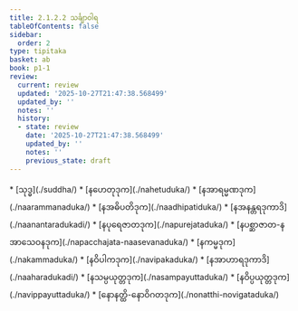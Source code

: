```yaml
---
title: 2.1.2.2 သင်္ချာဝါရ
tableOfContents: false
sidebar:
  order: 2
type: tipitaka
basket: ab
book: p1-1
review:
  current: review
  updated: '2025-10-27T21:47:38.568499'
  updated_by: ''
  notes: ''
  history:
  - state: review
    date: '2025-10-27T21:47:38.568499'
    updated_by: ''
    notes: ''
    previous_state: draft
---
```



<ReviewStatus review={frontmatter.review} showDetails={true} />

<HypothesisAnnotation frontmatter={frontmatter} />

<DynamicBreadcrumb />



<TableOfContents book="p1-1" section="2.1.2.2">
* [သုဒ္ဓ](./suddha/)
* [နဟေတုဒုက](./nahetuduka/)
* [နအာရမ္မဏဒုက](./naarammanaduka/)
* [နအဓိပတိဒုက](./naadhipatiduka/)
* [နအနန္တရဒုကာဒိ](./naanantaradukadi/)
* [နပုရေဇာတဒုက](./napurejataduka/)
* [နပစ္ဆာဇာတ-နအာသေဝနဒုက](./napacchajata-naasevanaduka/)
* [နကမ္မဒုက](./nakammaduka/)
* [နဝိပါကဒုက](./navipakaduka/)
* [နအာဟာရဒုကာဒိ](./naaharadukadi/)
* [နသမ္ပယုတ္တဒုက](./nasampayuttaduka/)
* [နဝိပ္ပယုတ္တဒုက](./navippayuttaduka/)
* [နောနတ္ထိ-နောဝိဂတဒုက](./nonatthi-novigataduka/)
</TableOfContents>
